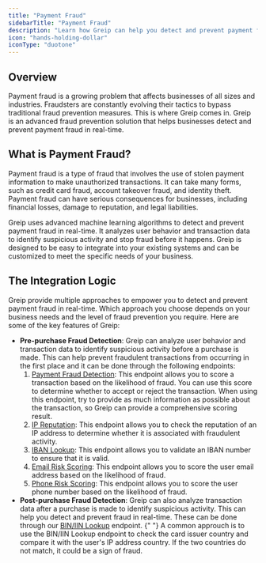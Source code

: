 ```yaml
---
title: "Payment Fraud"
sidebarTitle: "Payment Fraud"
description: "Learn how Greip can help you detect and prevent payment fraud in real-time"
icon: "hands-holding-dollar"
iconType: "duotone"
---
```


## Overview

Payment fraud is a growing problem that affects businesses of all sizes and industries. Fraudsters are constantly evolving their tactics to bypass traditional fraud prevention measures. This is where Greip comes in. Greip is an advanced fraud prevention solution that helps businesses detect and prevent payment fraud in real-time.

## What is Payment Fraud?

Payment fraud is a type of fraud that involves the use of stolen payment information to make unauthorized transactions. It can take many forms, such as credit card fraud, account takeover fraud, and identity theft. Payment fraud can have serious consequences for businesses, including financial losses, damage to reputation, and legal liabilities.

Greip uses advanced machine learning algorithms to detect and prevent payment fraud in real-time. It analyzes user behavior and transaction data to identify suspicious activity and stop fraud before it happens. Greip is designed to be easy to integrate into your existing systems and can be customized to meet the specific needs of your business.

## The Integration Logic

Greip provide multiple approaches to empower you to detect and prevent payment fraud in real-time. Which approach you choose depends on your business needs and the level of fraud prevention you require. Here are some of the key features of Greip:

- **Pre-purchase Fraud Detection**: Greip can analyze user behavior and transaction data to identify suspicious activity before a purchase is made. This can help prevent fraudulent transactions from occurring in the first place and it can be done through the following endpoints:
  1. [Payment Fraud Detection](/api-reference/endpoint/scoring/payment): This endpoint allows you to score a transaction based on the likelihood of fraud. You can use this score to determine whether to accept or reject the transaction. When using this endpoint, try to provide as much information as possible about the transaction, so Greip can provide a comprehensive scoring result.
  2. [IP Reputation](/api-reference/endpoint/scoring/ip-reputation): This endpoint allows you to check the reputation of an IP address to determine whether it is associated with fraudulent activity.
  3. [IBAN Lookup](/api-reference/endpoint/data-lookup/iban): This endpoint allows you to validate an IBAN number to ensure that it is valid.
  4. [Email Risk Scoring](/api-reference/endpoint/scoring/email): This endpoint allows you to score the user email address based on the likelihood of fraud.
  5. [Phone Risk Scoring](/api-reference/endpoint/scoring/phone): This endpoint allows you to score the user phone number based on the likelihood of fraud.
- **Post-purchase Fraud Detection**: Greip can also analyze transaction data after a purchase is made to identify suspicious activity. This can help you detect and prevent fraud in real-time. These can be done through our [BIN/IIN Lookup](/api-reference/endpoint/data-lookup/bin) endpoint.
  {" "}
  <Tip>
    A common approuch is to use the BIN/IIN Lookup endpoint to check the card
    issuer country and compare it with the user's IP address country. If the two
    countries do not match, it could be a sign of fraud.
  </Tip>
